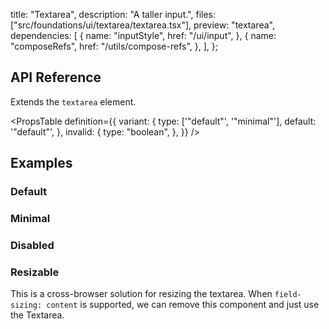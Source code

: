   title: "Textarea",
  description: "A taller input.",
  files: ["src/foundations/ui/textarea/textarea.tsx"],
  preview: "textarea",
  dependencies: [
    {
      name: "inputStyle",
      href: "/ui/input",
    },
    {
      name: "composeRefs",
      href: "/utils/compose-refs",
    },
  ],
};

## API Reference

Extends the `textarea` element.

<PropsTable
  definition={{
    variant: {
      type: ['"default"', '"minimal"'],
      default: '"default"',
    },
    invalid: {
      type: "boolean",
    },
  }}
/>

## Examples

### Default

<Preview slug="textarea" />

### Minimal

<Preview slug="textarea-minimal" />

### Disabled

<Preview slug="textarea-disabled" />

### Resizable

This is a cross-browser solution for resizing the textarea.
When `field-sizing: content` is supported, we can remove this component and just use the Textarea.

<Preview slug="textarea-resize" />
